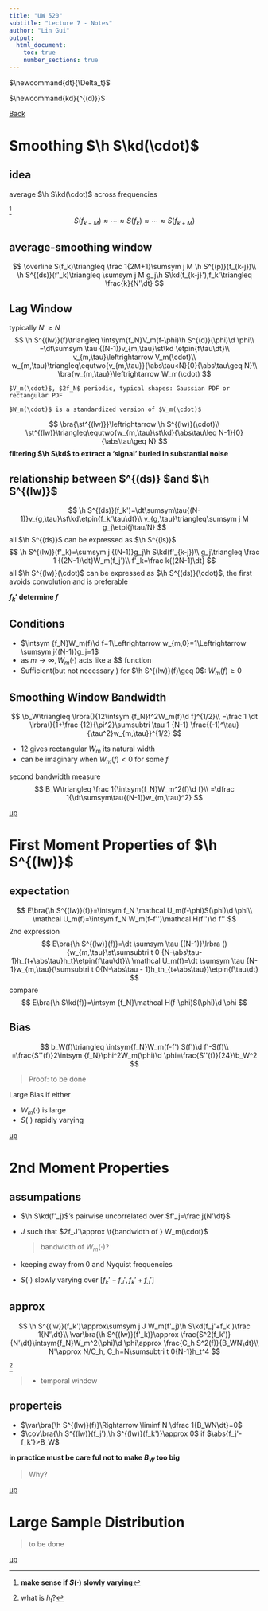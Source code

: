 ```yaml
---
title: "UW 520"
subtitle: "Lecture 7 - Notes"
author: "Lin Gui"
output:
  html_document:
    toc: true
    number_sections: true
---
```

<span id="jump"></span>

$\newcommand{dt}{\Delta_t}$

$\newcommand{kd}{^{(d)}}$

$\newcommand{\st}{s_\tau}$

[Back](course_uw_520.html)

# Smoothing $\h S\kd(\cdot)$ 

## idea

average $\h S\kd(\cdot)$ across frequencies


^[**make sense if $S(\cdot)$ slowly varying**]
$$
S(f_{k-M})\approx \cdots\approx S(f_k)\approx\cdots\approx S(f_{k+M})
$$


## average-smoothing window 
$$
\overline S(f_k)\triangleq \frac 1{2M+1}\sumsym j M \h S^{(p)}(f_{k-j})\\
\h S^{(ds)}(f'_k)\triangleq \sumsym j M g_j\h S\kd(f_{k-j}'),f_k'\triangleq \frac{k}{N'\dt}
$$

## Lag Window

typically $N'\geq N$
$$
\h S^{(lw)}(f)\triangleq \intsym{f_N}V_m(f-\phi)\h S^{(d)}(\phi)\d \phi\\
=\dt\sumsym \tau {(N-1)}v_{m,\tau}\st\kd \etpin{f\tau\dt}\\
v_{m,\tau}\leftrightarrow V_m(\cdot)\\
w_{m,\tau}\triangleq\equtwo{v_{m,\tau}}{\abs\tau<N}{0}{\abs\tau\geq N}\\
\bra{w_{m,\tau}}\leftrightarrow W_m(\cdot)
$$


```marginfigure
$V_m(\cdot)$, $2f_N$ periodic, typical shapes: Gaussian PDF or rectangular PDF

$W_m(\cdot)$ is a standardized version of $V_m(\cdot)$
```

$$
\bra{\st^{(lw)}}\leftrightarrow \h S^{(lw)}(\cdot)\\
\st^{(lw)}\triangleq\equtwo{w_{m,\tau}\st\kd}{\abs\tau\leq N-1}{0}{\abs\tau\geq N}
$$
**filtering $\h S\kd$ to extract a 'signal' buried in substantial noise**


## relationship between $\h S^{(ds)} $and $\h S^{(lw)}$
$$
\h S^{(ds)}(f_k')=\dt\sumsym\tau{(N-1)}v_{g,\tau}\st\kd\etpin{f_k'\tau\dt}\\
v_{g,\tau}\triangleq\sumsym j M g_j\etpi{j\tau/N}
$$
all $\h S^{(ds)}$ can be expressed as $\h S^{(ls)}$
$$
\h S^{(lw)}(f'_k)=\sumsym j {(N-1)}g_j\h S\kd(f'_{k-j})\\
g_j\triangleq \frac 1 {(2N-1)\dt}W_m(f_j')\\
f'_k=\frac k{(2N-1)\dt}
$$
all $\h S^{(lw)}(\cdot)$  can be expressed as $\h S^{(ds)}(\cdot)$, the first avoids convolution and is preferable

**$f_k'$ determine $f$**

## Conditions

* $\intsym {f_N}W_m(f)\d f=1\Leftrightarrow w_{m,0}=1\Leftrightarrow \sumsym j{(N-1)}g_j=1$
* as $m\rightarrow \infty, W_m(\cdot)$ acts like a $\delta $ function
* Sufficient(but not necessary ) for $\h S^{(lw)}(f)\geq 0$: $W_m(f)\geq 0$

## Smoothing Window Bandwidth
$$
\b_W\triangleq \lrbra(){12\intsym {f_N}f^2W_m(f)\d f}^{1/2}\\
=\frac 1 \dt \lrbra(){1+\frac {12}{\pi^2}\sumsubtri \tau 1 {N-1} \frac{(-1)^\tau}{\tau^2}w_{m,\tau}}^{1/2}
$$

* 12 gives rectangular $W_m$ its natural width
* can be imaginary when $W_m(f)<0$ for some $f$

second bandwidth measure
$$
B_W\triangleq \frac 1{\intsym{f_N}W_m^2(f)\d f}\\
=\dfrac 1{\dt\sumsym\tau{(N-1)}w_{m,\tau}^2}
$$

[up](#jump)

# First Moment Properties of $\h S^{(lw)}$

## expectation
$$
  E\bra{\h S^{(lw)}(f)}=\intsym f_N \mathcal U_m(f-\phi)S(\phi)\d \phi\\
  \mathcal U_m(f)=\intsym f_N W_m(f-f'')\mathcal H(f'')\d f''
$$
  2nd expression
$$
  E\bra{\h S^{(lw)}(f)}=\dt \sumsym \tau {(N-1)}\lrbra (){w_{m,\tau}\st\sumsubtri t 0 {N-\abs\tau-1}h_{t+\abs\tau}h_t}\etpin{f\tau\dt}\\
  \mathcal U_m(f)=\dt \sumsym \tau {N-1}w_{m,\tau}(\sumsubtri t 0{N-\abs\tau - 1}h_th_{t+\abs\tau})\etpin{f\tau\dt}
$$
  compare
$$
  E\bra{\h S\kd(f)}=\intsym {f_N}\mathcal H(f-\phi)S(\phi)\d \phi
$$

## Bias

$$
  b_W(f)\triangleq \intsym{f_N}W_m(f-f') S(f')\d f'-S(f)\\
  =\frac{S''(f)}2\intsym {f_N}\phi^2W_m(\phi)\d \phi=\frac{S''(f)}{24}\b_W^2
$$

> Proof: to be done

Large Bias if either

* $W_m(\cdot)$ is large
* $S(\cdot)$ rapidly varying
  
[up](#jump)

# 2nd Moment Properties 

## assumpations

* $\h S\kd(f'_j)$'s pairwise uncorrelated over $f'_j=\frac j{N'\dt}$

* $J$ such that $2f_J'\approx \t{bandwidth of } W_m(\cdot)$

  > bandwidth of $W_m(\cdot)$?

* keeping away from 0 and Nyquist frequencies

* $S(\cdot)$ slowly varying over $[f_k'-f_J', f_k'+f_J']$

## approx

$$
\h S^{(lw)}(f_k')\approx\sumsym j J W_m(f'_j)\h S\kd(f_j'+f_k')\frac 1{N'\dt}\\
\var\bra{\h S^{(lw)}(f'_k)}\approx \frac{S^2(f_k')}{N'\dt}\intsym{f_N}W_m^2(\phi)\d \phi\approx \frac{C_h S^2(f)}{B_WN\dt}\\
N'\approx N/C_h, C_h=N\sumsubtri t 0{N-1}h_t^4
$$

^[what is $h_t$?]

> * temporal window

## properteis

* $\var\bra{\h S^{(lw)}(f)}\Rightarrow \liminf N \dfrac 1{B_WN\dt}=0$
* $\cov\bra{\h S^{(lw)}(f_j'),\h S^{(lw)}(f_k')}\approx 0$ if $\abs{f_j'-f_k'}>B_W$

**in practice must be care ful not to make $B_W$ too big**

> Why?

[up](#jump)

# Large Sample Distribution

> to be done

[up](#jump)

